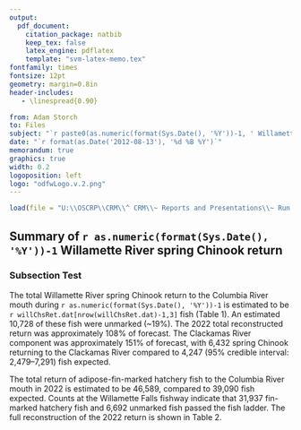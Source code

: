 ```yaml
---
output: 
  pdf_document:
    citation_package: natbib
    keep_tex: false
    latex_engine: pdflatex
    template: "svm-latex-memo.tex"
fontfamily: times
fontsize: 12pt
geometry: margin=0.8in
header-includes:
   - \linespread{0.90}

from: Adam Storch
to: Files
subject: "`r paste0(as.numeric(format(Sys.Date(), '%Y'))-1, ' Willamette River spring Chinook Run and ',as.numeric(format(Sys.Date(), '%Y')), ' forecast')`"
date: "`r format(as.Date('2012-08-13'), '%d %B %Y')`"
memorandum: true
graphics: true
width: 0.2
logoposition: left
logo: "odfwLogo.v.2.png"
---
```


```r
load(file = "U:\\OSCRP\\CRM\\^ CRM\\~ Reports and Presentations\\~ Run Recon. and Forecasts\\Willamette\\Run Forecasts\\Willamette spring Chinook forecasts\\Input\\~Input Data\\willChsRet.rda")
```
  
## Summary of `r as.numeric(format(Sys.Date(), '%Y'))-1` Willamette River spring Chinook return

### Subsection Test

The total Willamette River spring Chinook return to the Columbia River mouth during `r as.numeric(format(Sys.Date(), '%Y'))-1` is estimated to be `r willChsRet.dat[nrow(willChsRet.dat)-1,3]` fish (Table 1).  An estimated 10,728 of these fish were unmarked (~19%).  The 2022 total reconstructed return was approximately 108% of forecast.  The Clackamas River component was approximately 151% of forecast, with 6,432 spring Chinook returning to the Clackamas River compared to 4,247 (95% credible interval: 2,479–7,291) fish expected.

The total return of adipose-fin-marked hatchery fish to the Columbia River mouth in 2022 is estimated to be 46,589, compared to 39,090 fish expected.  Counts at the Willamette Falls fishway indicate that 31,937 fin-marked hatchery fish and 6,692 unmarked fish passed the fish ladder.  The full reconstruction of the 2022 return is shown in Table 2.